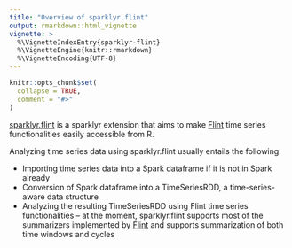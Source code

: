 ```yaml
---
title: "Overview of sparklyr.flint"
output: rmarkdown::html_vignette
vignette: >
  %\VignetteIndexEntry{sparklyr-flint}
  %\VignetteEngine{knitr::rmarkdown}
  %\VignetteEncoding{UTF-8}
---
```


```r
knitr::opts_chunk$set(
  collapse = TRUE,
  comment = "#>"
)
```

[sparklyr.flint](https://github.com/r-spark/sparklyr.flint) is a sparklyr extension that aims to make [Flint](https://github.com/twosigma/flint) time series functionalities easily accessible from R.

Analyzing time series data using sparklyr.flint usually entails the following:

 * Importing time series data into a Spark dataframe if it is not in Spark already
 * Conversion of Spark dataframe into a TimeSeriesRDD, a time-series-aware data structure
 * Analyzing the resulting TimeSeriesRDD using Flint time series functionalities -- at the moment, sparklyr.flint supports most of the summarizers implemented by [Flint](https://github.com/twosigma/flint) and supports summarization of both time windows and cycles
